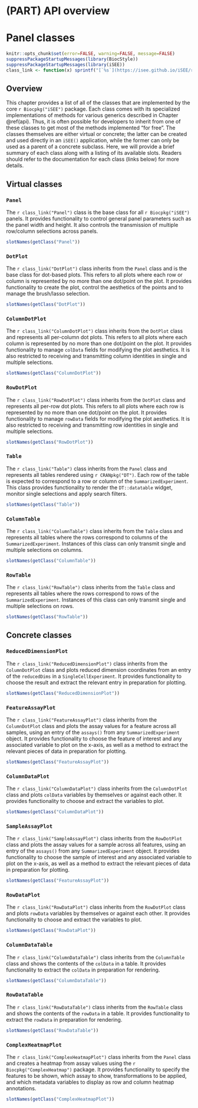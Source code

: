 # (PART) API overview {-}

# Panel classes {#panels}

```r
knitr::opts_chunk$set(error=FALSE, warning=FALSE, message=FALSE)
suppressPackageStartupMessages(library(BiocStyle))
suppressPackageStartupMessages(library(iSEE))
class_link <- function(x) sprintf("[`%s`](https://isee.github.io/iSEE/reference/%s-class.html)", x, x)
```

## Overview

This chapter provides a list of all of the classes that are implemented by the core `r Biocpkg("iSEE")` package.
Each class comes with its specialized implementations of methods for various generics described in Chapter \@ref(api).
Thus, it is often possible for developers to inherit from one of these classes to get most of the methods implemented "for free".
The classes themselves are either virtual or concrete; the latter can be created and used directly in an `iSEE()` application, while the former can only be used as a parent of a concrete subclass.
Here, we will provide a brief summary of each class along with a listing of its available slots.
Readers should refer to the documentation for each class (links below) for more details.

## Virtual classes

### `Panel` 

The `r class_link("Panel")` class is the base class for all `r Biocpkg("iSEE")` panels.
It provides functionality to control general panel parameters such as the panel width and height.
It also controls the transmission of multiple row/column selections across panels.

```r
slotNames(getClass("Panel"))
```

### `DotPlot`

The `r class_link("DotPlot")` class inherits from the `Panel` class and is the base class for dot-based plots.
This refers to all plots where each row or column is represented by no more than one dot/point on the plot.
It provides functionality to create the plot, control the aesthetics of the points and to manage the brush/lasso selection.

```r
slotNames(getClass("DotPlot"))
```

### `ColumnDotPlot`

The `r class_link("ColumnDotPlot")` class inherits from the `DotPlot` class and represents all per-column dot plots.
This refers to all plots where each column is represented by no more than one dot/point on the plot.
It provides functionality to manage `colData` fields for modifying the plot aesthetics.
It is also restricted to receiving and transmitting column identities in single and multiple selections.

```r
slotNames(getClass("ColumnDotPlot"))
```

### `RowDotPlot`

The `r class_link("RowDotPlot")` class inherits from the `DotPlot` class and represents all per-row dot plots.
This refers to all plots where each row is represented by no more than one dot/point on the plot.
It provides functionality to manage `rowData` fields for modifying the plot aesthetics.
It is also restricted to receiving and transmitting row identities in single and multiple selections.

```r
slotNames(getClass("RowDotPlot"))
```

### `Table`

The `r class_link("Table")` class inherits from the `Panel` class and represents all tables rendered using `r CRANpkg("DT")`.
Each row of the table is expected to correspond to a row or column of the `SummarizedExperiment`.
This class provides functionality to render the `DT::datatable` widget, monitor single selections and apply search filters.

```r
slotNames(getClass("Table"))
```

### `ColumnTable`

The `r class_link("ColumnTable")` class inherits from the `Table` class and represents all tables where the rows correspond to columns of the `SummarizedExperiment`.
Instances of this class can only transmit single and multiple selections on columns.

```r
slotNames(getClass("ColumnTable"))
```

### `RowTable`

The `r class_link("RowTable")` class inherits from the `Table` class and represents all tables where the rows correspond to rows of the `SummarizedExperiment`.
Instances of this class can only transmit single and multiple selections on rows.

```r
slotNames(getClass("RowTable"))
```

## Concrete classes

### `ReducedDimensionPlot`

The `r class_link("ReducedDimensionPlot")` class inherits from the `ColumnDotPlot` class and plots reduced dimension coordinates from an entry of the `reducedDims` in a `SingleCellExperiment`.
It provides functionality to choose the result and extract the relevant entry in preparation for plotting.

```r
slotNames(getClass("ReducedDimensionPlot"))
```

### `FeatureAssayPlot`

The `r class_link("FeatureAssayPlot")` class inherits from the `ColumnDotPlot` class and plots the assay values for a feature across all samples, using an entry of the `assays()` from any `SummarizedExperiment` object.
It provides functionality to choose the feature of interest and any associated variable to plot on the x-axis, as well as a method to extract the relevant pieces of data in preparation for plotting.

```r
slotNames(getClass("FeatureAssayPlot"))
```

### `ColumnDataPlot`

The `r class_link("ColumnDataPlot")` class inherits from the `ColumnDotPlot` class and plots `colData` variables by themselves or against each other.
It provides functionality to choose and extract the variables to plot.

```r
slotNames(getClass("ColumnDataPlot"))
```

### `SampleAssayPlot`

The `r class_link("SampleAssayPlot")` class inherits from the `RowDotPlot` class and plots the assay values for a sample across all features, using an entry of the `assays()` from any `SummarizedExperiment` object.
It provides functionality to choose the sample of interest and any associated variable to plot on the x-axis, as well as a method to extract the relevant pieces of data in preparation for plotting.

```r
slotNames(getClass("FeatureAssayPlot"))
```

### `RowDataPlot`

The `r class_link("RowDataPlot")` class inherits from the `RowDotPlot` class and plots `rowData` variables by themselves or against each other.
It provides functionality to choose and extract the variables to plot.

```r
slotNames(getClass("RowDataPlot"))
```

### `ColumnDataTable`

The `r class_link("ColumnDataTable")` class inherits from the `ColumnTable` class and shows the contents of the `colData` in a table.
It provides functionality to extract the `colData` in preparation for rendering.

```r
slotNames(getClass("ColumnDataTable"))
```

### `RowDataTable`

The `r class_link("RowDataTable")` class inherits from the `RowTable` class and shows the contents of the `rowData` in a table.
It provides functionality to extract the `rowData` in preparation for rendering.

```r
slotNames(getClass("RowDataTable"))
```

### `ComplexHeatmapPlot`

The `r class_link("ComplexHeatmapPlot")` class inherits from the `Panel` class and creates a heatmap from assay values using the `r Biocpkg("ComplexHeatmap")` package.
It provides functionality to specify the features to be shown, which assay to show, transformations to be applied, and which metadata variables to display as row and column heatmap annotations.

```r
slotNames(getClass("ComplexHeatmapPlot"))
```
